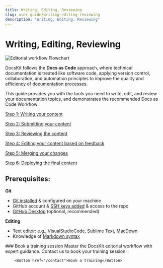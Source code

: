 ```yaml
---
title: Writing, Editing, Reviewing
slug: user-guide/writing-editing-reviewing
description: "Writing, Editing, Reviewing"
---
```


# Writing, Editing, Reviewing


![Editorial workflow Flowchart](./assets/editorial_workflow.png)

DocsKit follows the **Docs as Code** approach, where technical documentation is treated like software code, applying version control, collaboration, and automation principles to improve the quality and efficiency of documentation processes.

This guide provides you with the tools you need to write, edit, and review your documentation topics, and demonstrates the recommended Docs as Code Workflow:


[Step 1: Writing your content](/user-guide/writing-editing-reviewing/step-1-writing)

[Step 2: Submitting your content](/user-guide/writing-editing-reviewing/step-2-submitting)

[Step 3: Reviewing the content](/user-guide/writing-editing-reviewing/step-3-reviewing)

[Step 4: Editing your content based on feedback](/user-guide/writing-editing-reviewing/step-4-editing)

[Step 5: Merging your changes](/user-guide/writing-editing-reviewing/step-5-merging)

[Step 6: Deploying the final content](/user-guide/writing-editing-reviewing/step-6-deploying)


## Prerequisites:

**Git**

* [Git installed](https://github.com/git-guides/install-git) & configured on your machine
* GitHub account & [SSH keys added](https://docs.github.com/en/authentication/connecting-to-github-with-ssh) & access to the repo
* [GitHub Desktop](https://desktop.github.com/) (optional, recommended)

**Editing**

* Text editor: e.g., [VisualStudioCode](https://code.visualstudio.com/), [Sublime Text](https://www.sublimetext.com/), [MacDown](https://macdown.uranusjr.com/)
* Knowledge of [Markdown syntax](https://www.markdownguide.org/)

<Card variant="gradient">
        ### Book a training session
        Master the DocsKit editorial workflow with expert guidance. Contact us to book your training session.

        <Button href="/contact">Book a training</Button>
</Card>
